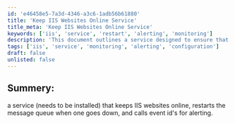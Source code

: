 ```yaml
---
id: 'e46458e5-7a3d-4346-a3c6-1adb56b61880'
title: 'Keep IIS Websites Online Service'
title_meta: 'Keep IIS Websites Online Service'
keywords: ['iis', 'service', 'restart', 'alerting', 'monitoring']
description: 'This document outlines a service designed to ensure that IIS websites remain online by automatically restarting the message queue when a site goes down and generating alerts based on specific event IDs.'
tags: ['iis', 'service', 'monitoring', 'alerting', 'configuration']
draft: false
unlisted: false
---
```

## Summery:

a service (needs to be installed) that keeps IIS websites online, restarts the message queue when one goes down, and calls event id's for alerting.












